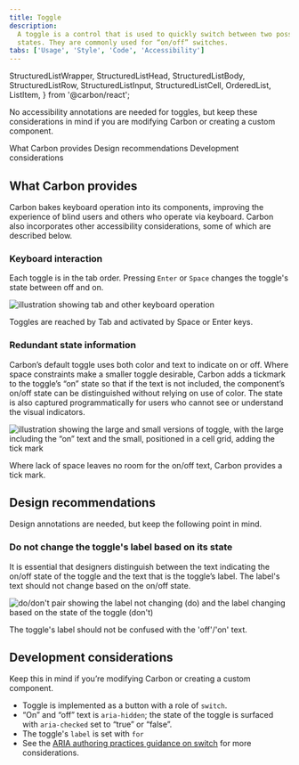```yaml
---
title: Toggle
description:
  A toggle is a control that is used to quickly switch between two possible
  states. They are commonly used for “on/off” switches.
tabs: ['Usage', 'Style', 'Code', 'Accessibility']
---
```


  StructuredListWrapper,
  StructuredListHead,
  StructuredListBody,
  StructuredListRow,
  StructuredListInput,
  StructuredListCell,
  OrderedList,
  ListItem,
} from '@carbon/react';

<PageDescription>

No accessibility annotations are needed for toggles, but keep these considerations in mind if you are modifying Carbon or creating a custom component.

</PageDescription>

<AnchorLinks>

<AnchorLink>What Carbon provides</AnchorLink>
<AnchorLink>Design recommendations</AnchorLink>
<AnchorLink>Development considerations</AnchorLink>

</AnchorLinks>

## What Carbon provides

Carbon bakes keyboard operation into its components, improving the experience of
blind users and others who operate via keyboard. Carbon also incorporates other
accessibility considerations, some of which are described below.

### Keyboard interaction

Each toggle is in the tab order. Pressing `Enter` or `Space` changes the toggle's state between off and on.

<Row>
<Column colLg={8}>

![illustration showing tab and other keyboard operation](images/toggle-accessibility-1.png)

<Caption>
  Toggles are reached by Tab and activated by Space or Enter keys.
</Caption>

</Column>
</Row>

### Redundant state information

Carbon’s default toggle uses both color and text to indicate on or off. Where space constraints make a smaller toggle desirable, Carbon adds a tickmark to the toggle’s “on” state so that if the text is not included, the component’s on/off state can be distinguished without relying on use of color. The state is also captured programmatically for users who cannot see or understand the visual indicators.

<Row>
<Column colLg={8}>

![illustration showing the large and small versions of toggle, with the large including the “on” text and the small, positioned in a cell grid, adding the tick mark](images/toggle-accessibility-2.png)

<Caption>
  Where lack of space leaves no room for the on/off text, Carbon provides a tick mark.
</Caption>

</Column>
</Row>

## Design recommendations

Design annotations are needed, but keep the following point in mind.

### Do not change the toggle's label based on its state

It is essential that designers distinguish between the text indicating the on/off state of the toggle and the text that is the toggle’s label. The label's text should not change based on the on/off state. 

<Row>
<Column colLg={8}>

![do/don't pair showing the label not changing (do) and the label changing based on the state of the toggle (don't)](images/toggle-accessibility-3.png)

<Caption>
  The toggle's label should not be confused with the 'off'/'on' text.
</Caption>

</Column>
</Row>

## Development considerations

Keep this in mind if you’re modifying Carbon or creating a custom component.

-	Toggle is implemented as a button with a role of `switch`.
-	“On” and “off” text is `aria-hidden`; the state of the toggle is surfaced with `aria-checked` set to “true” or “false”.
-	The toggle's `label` is set with `for`
-	See the [ARIA authoring practices guidance on switch](https://w3c.github.io/aria-practices/#switch) for more considerations.
